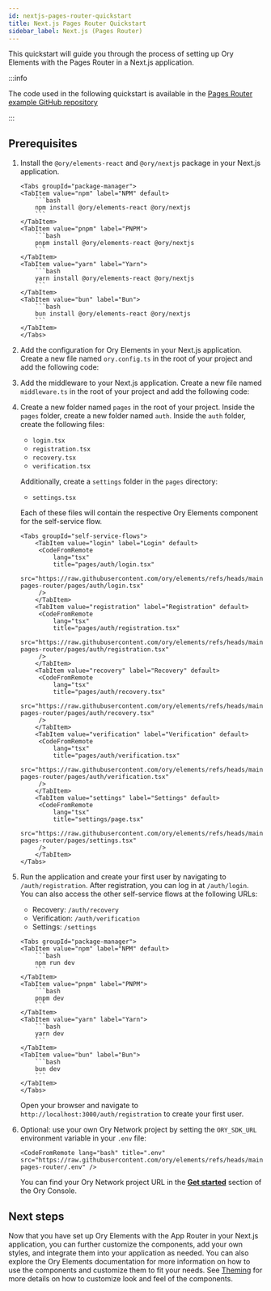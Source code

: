 ```yaml
---
id: nextjs-pages-router-quickstart
title: Next.js Pages Router Quickstart
sidebar_label: Next.js (Pages Router)
---
```



This quickstart will guide you through the process of setting up Ory Elements with the Pages Router in a Next.js application.

:::info

The code used in the following quickstart is available in the
[Pages Router example GitHub repository](https://github.com/ory/elements/tree/main/examples/nextjs-pages-router)

:::

## Prerequisites

1. Install the `@ory/elements-react` and `@ory/nextjs` package in your Next.js application.

   ````mdx-code-block
   <Tabs groupId="package-manager">
   <TabItem value="npm" label="NPM" default>
       ```bash
       npm install @ory/elements-react @ory/nextjs
       ```
   </TabItem>
   <TabItem value="pnpm" label="PNPM">
       ```bash
       pnpm install @ory/elements-react @ory/nextjs
       ```
   </TabItem>
   <TabItem value="yarn" label="Yarn">
       ```bash
       yarn install @ory/elements-react @ory/nextjs
       ```
   </TabItem>
   <TabItem value="bun" label="Bun">
       ```bash
       bun install @ory/elements-react @ory/nextjs
       ```
   </TabItem>
   </Tabs>
   ````

2. Add the configuration for Ory Elements in your Next.js application. Create a new file named `ory.config.ts` in the root of your
   project and add the following code:

   <CodeFromRemote
     lang="ts"
     title="ory.config.ts"
     src="https://raw.githubusercontent.com/ory/elements/refs/heads/main/examples/nextjs-pages-router/ory.config.ts"
   />

3. Add the middleware to your Next.js application. Create a new file named `middleware.ts` in the root of your project and add the
   following code:

   <CodeFromRemote
     lang="ts"
     title="middleware.ts"
     src="https://raw.githubusercontent.com/ory/elements/refs/heads/main/examples/nextjs-pages-router/middleware.ts"
   />

4. Create a new folder named `pages` in the root of your project. Inside the `pages` folder, create a new folder named `auth`.
   Inside the `auth` folder, create the following files:
   - `login.tsx`
   - `registration.tsx`
   - `recovery.tsx`
   - `verification.tsx`

   Additionally, create a `settings` folder in the `pages` directory:
   - `settings.tsx`

   Each of these files will contain the respective Ory Elements component for the self-service flow.

   ```mdx-code-block
   <Tabs groupId="self-service-flows">
       <TabItem value="login" label="Login" default>
        <CodeFromRemote
            lang="tsx"
            title="pages/auth/login.tsx"
            src="https://raw.githubusercontent.com/ory/elements/refs/heads/main/examples/nextjs-pages-router/pages/auth/login.tsx"
        />
       </TabItem>
       <TabItem value="registration" label="Registration" default>
        <CodeFromRemote
            lang="tsx"
            title="pages/auth/registration.tsx"
            src="https://raw.githubusercontent.com/ory/elements/refs/heads/main/examples/nextjs-pages-router/pages/auth/registration.tsx"
        />
       </TabItem>
       <TabItem value="recovery" label="Recovery" default>
        <CodeFromRemote
            lang="tsx"
            title="pages/auth/recovery.tsx"
            src="https://raw.githubusercontent.com/ory/elements/refs/heads/main/examples/nextjs-pages-router/pages/auth/recovery.tsx"
        />
       </TabItem>
       <TabItem value="verification" label="Verification" default>
        <CodeFromRemote
            lang="tsx"
            title="pages/auth/verification.tsx"
            src="https://raw.githubusercontent.com/ory/elements/refs/heads/main/examples/nextjs-pages-router/pages/auth/verification.tsx"
        />
       </TabItem>
       <TabItem value="settings" label="Settings" default>
        <CodeFromRemote
            lang="tsx"
            title="settings/page.tsx"
            src="https://raw.githubusercontent.com/ory/elements/refs/heads/main/examples/nextjs-pages-router/pages/settings.tsx"
        />
       </TabItem>
   </Tabs>
   ```

5. Run the application and create your first user by navigating to `/auth/registration`. After registration, you can log in at
   `/auth/login`. You can also access the other self-service flows at the following URLs:
   - Recovery: `/auth/recovery`
   - Verification: `/auth/verification`
   - Settings: `/settings`

   ````mdx-code-block
   <Tabs groupId="package-manager">
   <TabItem value="npm" label="NPM" default>
       ```bash
       npm run dev
       ```
   </TabItem>
   <TabItem value="pnpm" label="PNPM">
       ```bash
       pnpm dev
       ```
   </TabItem>
   <TabItem value="yarn" label="Yarn">
       ```bash
       yarn dev
       ```
   </TabItem>
   <TabItem value="bun" label="Bun">
       ```bash
       bun dev
       ```
   </TabItem>
   </Tabs>
   ````

   Open your browser and navigate to `http://localhost:3000/auth/registration` to create your first user.

6. Optional: use your own Ory Network project by setting the `ORY_SDK_URL` environment variable in your `.env` file:

   ```mdx-code-block
   <CodeFromRemote lang="bash" title=".env" src="https://raw.githubusercontent.com/ory/elements/refs/heads/main/examples/nextjs-pages-router/.env" />
   ```

   You can find your Ory Network project URL in the [**Get started**](https://console.ory.sh/projects/current/get-started) section
   of the Ory Console.

## Next steps

Now that you have set up Ory Elements with the App Router in your Next.js application, you can further customize the components,
add your own styles, and integrate them into your application as needed. You can also explore the Ory Elements documentation for
more information on how to use the components and customize them to fit your needs. See
[Theming](../../elements/guides/02_theming.mdx) for more details on how to customize look and feel of the components.
